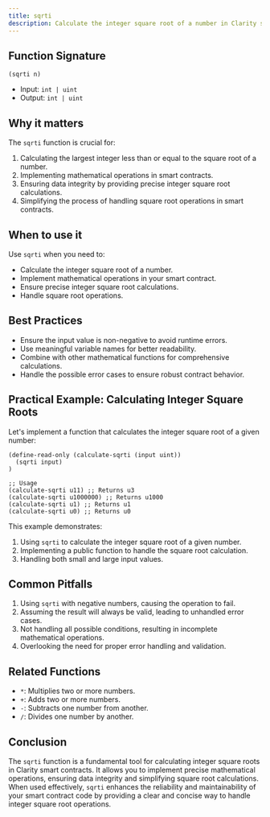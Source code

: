 ```yaml
---
title: sqrti
description: Calculate the integer square root of a number in Clarity smart contracts.
---
```


## Function Signature

```clarity
(sqrti n)
```

- Input: `int | uint`
- Output: `int | uint`

## Why it matters

The `sqrti` function is crucial for:

1. Calculating the largest integer less than or equal to the square root of a number.
2. Implementing mathematical operations in smart contracts.
3. Ensuring data integrity by providing precise integer square root calculations.
4. Simplifying the process of handling square root operations in smart contracts.

## When to use it

Use `sqrti` when you need to:

- Calculate the integer square root of a number.
- Implement mathematical operations in your smart contract.
- Ensure precise integer square root calculations.
- Handle square root operations.

## Best Practices

- Ensure the input value is non-negative to avoid runtime errors.
- Use meaningful variable names for better readability.
- Combine with other mathematical functions for comprehensive calculations.
- Handle the possible error cases to ensure robust contract behavior.

## Practical Example: Calculating Integer Square Roots

Let's implement a function that calculates the integer square root of a given number:

```clarity
(define-read-only (calculate-sqrti (input uint))
  (sqrti input)
)

;; Usage
(calculate-sqrti u11) ;; Returns u3
(calculate-sqrti u1000000) ;; Returns u1000
(calculate-sqrti u1) ;; Returns u1
(calculate-sqrti u0) ;; Returns u0
```

This example demonstrates:
1. Using `sqrti` to calculate the integer square root of a given number.
2. Implementing a public function to handle the square root calculation.
3. Handling both small and large input values.

## Common Pitfalls

1. Using `sqrti` with negative numbers, causing the operation to fail.
2. Assuming the result will always be valid, leading to unhandled error cases.
3. Not handling all possible conditions, resulting in incomplete mathematical operations.
4. Overlooking the need for proper error handling and validation.

## Related Functions

- `*`: Multiplies two or more numbers.
- `+`: Adds two or more numbers.
- `-`: Subtracts one number from another.
- `/`: Divides one number by another.

## Conclusion

The `sqrti` function is a fundamental tool for calculating integer square roots in Clarity smart contracts. It allows you to implement precise mathematical operations, ensuring data integrity and simplifying square root calculations. When used effectively, `sqrti` enhances the reliability and maintainability of your smart contract code by providing a clear and concise way to handle integer square root operations.
